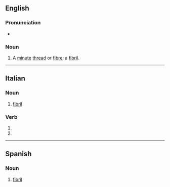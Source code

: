 ==English==

===Pronunciation===
* {{rhymes|en|ɪlə}}

===Noun===
{{en-noun|fibrillae}}

# A [[minute]] [[thread]] or [[fibre]]; a [[fibril]].

{{Webster 1913}}

----

==Italian==

===Noun===
{{it-noun|f}}

# [[fibril]]

===Verb===
{{head|it|verb form}}

# {{inflection of|it|fibrillare||3|s|pres|indc}}
# {{inflection of|it|fibrillare||2|s|impr}}

----

==Spanish==

===Noun===
{{es-noun|f}}

# [[fibril]]
